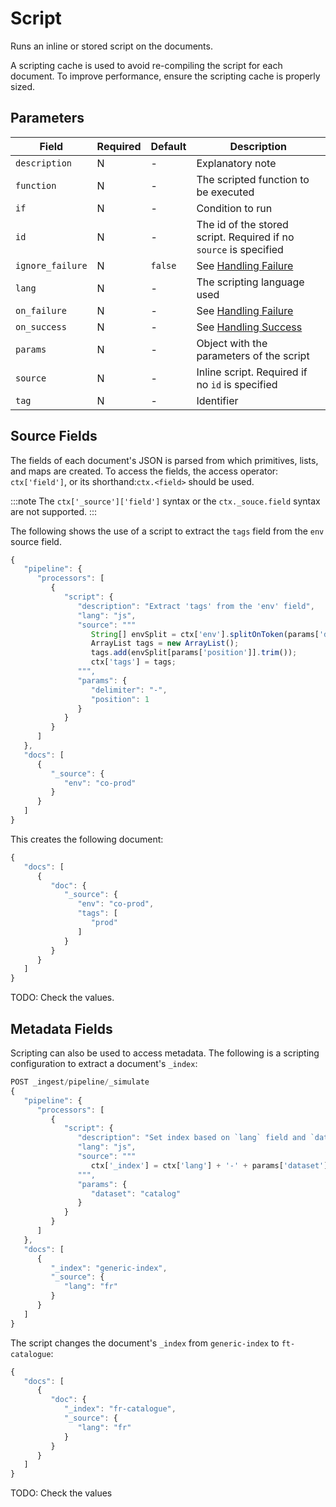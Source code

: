 
# Script

<Synopsis>
Runs an inline or stored script on the documents.
</Synopsis>

A scripting cache is used to avoid re-compiling the script for each document. To improve performance, ensure the scripting cache is properly sized.

## Parameters

|Field|Required|Default|Description|
|---|---|---|---|
|`description`|N|-|Explanatory note|
|`function`|N|-|The scripted function to be executed|
|`if`|N|-|Condition to run|
|`id`|N|-|The id of the stored script. Required if no `source` is specified|
|`ignore_failure`|N|`false`|See [Handling Failure](../handling-failure.mdx)|
|`lang`|N|-|The scripting language used|
|`on_failure`|N|-|See [Handling Failure](../handling-failure.mdx)|
|`on_success`|N|-|See [Handling Success](../handling-success.mdx)|
|`params`|N|-|Object with the parameters of the script|
|`source`|N|-|Inline script. Required if no `id` is specified|
|`tag`|N|-|Identifier|

## Source Fields

The fields of each document's JSON is parsed from which primitives, lists, and maps are created. To access the fields, the access operator: `ctx['field']`, or its shorthand:`ctx.<field>` should be used.

:::note
The `ctx['_source']['field']` syntax or the `ctx._souce.field` syntax are not supported.
:::

The following shows the use of a script to extract the `tags` field from the `env` source field.

```js
{
   "pipeline": {
      "processors": [
         {
            "script": {
               "description": "Extract 'tags' from the 'env' field",
               "lang": "js",
               "source": """
                  String[] envSplit = ctx['env'].splitOnToken(params['delimiter']);
                  ArrayList tags = new ArrayList();
                  tags.add(envSplit[params['position']].trim());
                  ctx['tags'] = tags;
               """,
               "params": {
                  "delimiter": "-",
                  "position": 1
               }
            }
         }
      ]
   },
   "docs": [
      {
         "_source": {
            "env": "co-prod"
         }
      }
   ]
}
```

This creates the following document:

```js
{
   "docs": [
      {
         "doc": {
            "_source": {
               "env": "co-prod",
               "tags": [
                  "prod"
               ]
            }
         }
      }
   ]
}
```

TODO: Check the values.

## Metadata Fields

Scripting can also be used to access metadata. The following is a scripting configuration to extract a document's `_index`:

```js
POST _ingest/pipeline/_simulate
{
   "pipeline": {
      "processors": [
         {
            "script": {
               "description": "Set index based on `lang` field and `dataset` param",
               "lang": "js",
               "source": """
                  ctx['_index'] = ctx['lang'] + '-' + params['dataset'];
               """,
               "params": {
                  "dataset": "catalog"
               }
            }
         }
      ]
   },
   "docs": [
      {
         "_index": "generic-index",
         "_source": {
            "lang": "fr"
         }
      }
   ]
}
```

The script changes the document's `_index` from `generic-index` to `ft-catalogue`:

```js
{
   "docs": [
      {
         "doc": {
            "_index": "fr-catalogue",
            "_source": {
               "lang": "fr"
            }
         }
      }
   ]
}
```

TODO: Check the values

